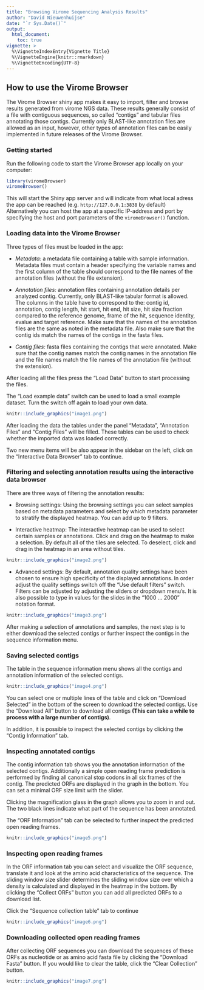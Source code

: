 ```yaml
---
title: "Browsing Virome Sequencing Analysis Results"
author: "David Nieuwenhuijse"
date: "`r Sys.Date()`"
output:
  html_document:
    toc: true
vignette: >
  %\VignetteIndexEntry{Vignette Title}
  %\VignetteEngine{knitr::rmarkdown}
  %\VignetteEncoding{UTF-8}
---
```


## How to use the Virome Browser

The Virome Browser shiny app makes it easy to import, filter and browse results generated from virome NGS data. These results generally consist of a file with contiguous sequences, so called "contigs" and tabular files annotating those contigs. Currently only BLAST-like annotation files are allowed as an input, however, other types of annotation files can be easily implemented in future releases of the Virome Browser.

### Getting started

Run the following code to start the Virome Browser app locally on your computer:

```r
library(viromeBrowser)
viromeBrowser()
```

This will start the Shiny app server and will indicate from what local adress the app can be reached (e.g. `http://127.0.0.1:3838` by default)
Alternatively you can host the app at a specific IP-address and port by specifying the host and port parameters of the `viromeBrowser()` function.

### Loading data into the Virome Browser

Three types of files must be loaded in the app:

- _Metadata:_ a metadata file containing a table with sample information. Metadata files must contain a header specifying the variable names and the first column of the table should correspond to the file names of the annotation files (without the file extension).

- _Annotation files:_ annotation files containing annotation details per analyzed contig. Currently, only BLAST-like tabular format is allowed. The columns in the table have to correspond to the: contig id,	annotation,	contig length, hit start,	hit end, hit size,	hit size fraction compared to the reference genome, frame of the hit, sequence identity, evalue and target reference. Make sure that the names of the annotation files are the same as noted in the metadata file. Also make sure that the contig ids match the names of the contigs in the fasta files.

- _Contig files:_ fasta files containing the contigs that were annotated. Make sure that the contig names match the contig names in the annotation file and the file names match the file names of the annotation file (without the extension).

After loading all the files press the "Load Data" button to start processing the files.

The "Load example data" switch can be used to load a small example dataset. Turn the switch off again to load your own data.

```r
knitr::include_graphics("image1.png")
```

After loading the data the tables under the panel "Metadata", "Annotation Files" and "Contig Files" will be filled. These tables can be used to check whether the imported data was loaded correctly.

Two new menu items will be also appear in the sidebar on the left, click on the "Interactive Data Browser" tab to continue.

### Filtering and selecting annotation results using the interactive data browser

There are three ways of filtering the annotation results:

- Browsing settings: Using the browsing settings you can select samples based on metadata parameters and select by which metadata parameter to stratify the displayed heatmap. You can add up to 9 filters.

- Interactive heatmap: The interactive heatmap can be used to select certain samples or annotations. Click and drag on the heatmap to make a selection. By default all of the tiles are selected. To deselect, click and drag in the heatmap in an area without tiles.

```r
knitr::include_graphics("image2.png")
```

- Advanced settings: By default, annotation quality settings have been chosen to ensure high specificity of the displayed annotations. In order adjust the quality settings switch off the "Use default filters" switch. Filters can be adjusted by adjusting the sliders or dropdown menu's. It is also possible to type in values for the slides in the "1000 ... 2000" notation format.

```r
knitr::include_graphics("image3.png")
```

After making a selection of annotations and samples, the next step is to either download the selected contigs or further inspect the contigs in the sequence information menu.

### Saving selected contigs

The table in the sequence information menu shows all the contigs and annotation information of the selected contigs.

```r
knitr::include_graphics("image4.png")
```

You can select one or multiple lines of the table and click on "Download Selected" in the bottom of the screen to download the selected contigs. Use the "Download All" button to download all contigs __(This can take a while to process with a large number of contigs)__.

In addition, it is possible to inspect the selected contigs by clicking the "Contig Information" tab.

### Inspecting annotated contigs

The contig information tab shows you the annotation information of the selected contigs. Additionally a simple open reading frame prediction is performed by finding all canonical stop codons in all six frames of the contig. The predicted ORFs are displayed in the graph in the bottom. You can set a minimal ORF size limit with the slider.

Clicking the magnification glass in the graph allows you to zoom in and out. The two black lines indicate what part of the sequence has been annotated.

The "ORF Information" tab can be selected to further inspect the predicted open reading frames.

```r
knitr::include_graphics("image5.png")
```

### Inspecting open reading frames

In the ORF information tab you can select and visualize the ORF sequence, translate it and look at the amino acid characteristics of the sequence. The sliding window size slider determines the sliding window size over which a density is calculated and displayed in the heatmap in the bottom. By clicking the "Collect ORFs" button you can add all predicted ORFs to a download list.

Click the "Sequence collection table" tab to continue

```r
knitr::include_graphics("image6.png")
```

### Downloading collected open reading frames

After collecting ORF sequences you can download the sequences of these ORFs as nucleotide or as amino acid fasta file by clicking the "Download Fasta" button. If you would like to clear the table, click the "Clear Collection" button.

```r
knitr::include_graphics("image7.png")
```

